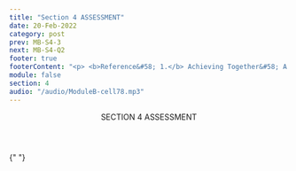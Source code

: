 ```yaml
---
title: "Section 4 ASSESSMENT"
date: 20-Feb-2022
category: post
prev: MB-S4-3
next: MB-S4-Q2
footer: true
footerContent: "<p> <b>Reference&#58; 1.</b> Achieving Together&#58; A Plan to End the HIV Epidemic in Texas. A Status-Neutral Approach&#58; Achieving Together to End the HIV Epidemic. June 18, 2020. Accessed May 19, 2022. https://achievingtogethertx.org/wp-content/uploads/2020/11/Status-Neutral-White-Paper_06182020.pdf</p>"
module: false
section: 4
audio: "/audio/ModuleB-cell78.mp3"
---
```


<Header>
  SECTION 4<span className="text-red"> ASSESSMENT</span>
</Header>

{" "}

<Quiz
  title="Even if someone tests negative for HIV, they can still enter into the HIV care continuum."
  options="True
  False"
  answer="0"
  response="Even if someone tests negative for HIV, they can still discuss preventive care with their healthcare provider.<sup>1</sup>"
/>
